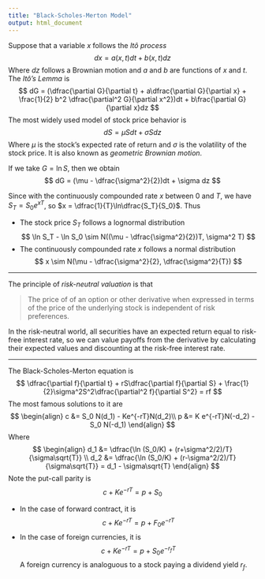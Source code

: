 ```yaml
---
title: "Black-Scholes-Merton Model"
output: html_document
---
```

Suppose that a variable $x$ follows the *Itô process*
$$
dx = a(x,t)dt + b(x,t)dz
$$
Where $dz$ follows a Brownian motion and $a$ and $b$ are functions of $x$ and $t$. The *Itô's Lemma* is
$$
dG = (\dfrac{\partial G}{\partial t} + a\dfrac{\partial G}{\partial x} + \frac{1}{2} b^2 \dfrac{\partial^2 G}{\partial x^2})dt + b\frac{\partial G}{\partial x}dz
$$
The most widely used model of stock price behavior is
$$
dS = \mu S dt + \sigma S dz
$$
Where $\mu$ is the stock's expected rate of return and $\sigma$ is the volatility of the stock price. It is also known as *geometric Brownian motion*.

If we take $G = \ln S$, then we obtain
$$
dG = (\mu - \dfrac{\sigma^2}{2})dt + \sigma dz
$$

Since with the continuously compounded rate $x$ between $0$ and $T$, we have $S_T = S_0e^{xT}$, so $x = \dfrac{1}{T}\ln\dfrac{S_T}{S_0}$. Thus

* The stock price $S_T$ follows a lognormal distribution
$$
\ln S_T - \ln S_0 \sim N((\mu - \dfrac{\sigma^2}{2})T, \sigma^2 T)
$$
* The continuously compounded rate $x$ follows a normal distribution
$$
x \sim N(\mu - \dfrac{\sigma^2}{2}, \dfrac{\sigma^2}{T})
$$

-------------------------

The principle of *risk-neutral valuation* is that

> The price of of an option or other derivative when expressed in terms of the price of the underlying stock is independent of risk preferences. 

In the risk-neutral world, all securities have an expected return equal to risk-free interest rate, so we can value payoffs from the derivative by calculating their expected values and discounting at the risk-free interest rate.

-------------------------

The Black-Scholes-Merton equation is
$$
\dfrac{\partial f}{\partial t} + rS\dfrac{\partial f}{\partial S} + \frac{1}{2}\sigma^2S^2\dfrac{\partial^2 f}{\partial S^2} = rf
$$
The most famous solutions to it are
$$ \begin{align}
c &= S_0 N(d_1) - Ke^{-rT}N(d_2)\\
p &= K e^{-rT}N(-d_2) - S_0 N(-d_1)
\end{align} $$
Where
$$ \begin{align}
d_1 &= \dfrac{\ln (S_0/K) + (r+\sigma^2/2)/T}{\sigma\sqrt{T}} \\
d_2 &= \dfrac{\ln (S_0/K) + (r-\sigma^2/2)/T}{\sigma\sqrt{T}} = d_1 - \sigma\sqrt{T}
\end{align} $$
Note the put-call parity is
$$
c + K e^{-rT} = p + S_0
$$

* In the case of forward contract, it is
$$
c + K e^{-rT} = p + F_0 e^{-rT}
$$
* In the case of foreign currencies, it is 
$$
c + K e^{-rT} = p + S_0 e^{-r_f T}
$$
A foreign currency is analoguous to a stock paying a dividend yield $r_f$.




















